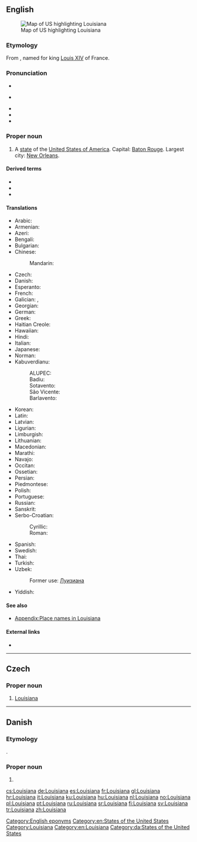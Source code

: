 ==English==
[[Image:Map of USA highlighting Louisiana.png|thumb|right|Map of US highlighting Louisiana]]

===Etymology===
From {{etyl|fr|en}} {{m|fr|Louisiane}}, named for king [[w:Louis XIV|Louis XIV]] of France.

===Pronunciation===
* {{IPA|/luːˌiːziˈænə/|/ləˌwiːziˈænə/|lang=en}}
* {{a|Southern US}} {{IPA|/ˌluːziˈænə/|lang=en}}
* {{audio|en-us-Louisiana.ogg|Audio (GenAm)|lang=en}}
* {{audio|en-us-Louisiana-2.ogg|Audio (Southern US)|lang=en}}
* {{rhymes|ænə|lang=en}}

===Proper noun===
{{en-proper noun}}

# A [[state]] of the [[United States of America]]. Capital: [[Baton Rouge]]. Largest city: [[New Orleans]].

====Derived terms====
* {{l|en|LA}}
* {{l|en|Louisianan}}
* {{l|en|Louisianian}}

====Translations====
{{trans-top|US state}}
* Arabic: {{t|ar|لُويْزِيَانَا|f|tr=luyziyānā}}
* Armenian: {{t|hy|Լուիզիանա}}
* Azeri: {{t+|az|Luiziana}}
* Bengali: {{t|bn|লুইজিয়ানা|sc=Beng}}
* Bulgarian: {{t|bg|Луизиана|f|tr=Luiziána|sc=Cyrl}}
* Chinese:
*: Mandarin: {{t+|cmn|路易斯安那州|tr=Lùyìsī'ānnà-zhōu|sc=Hani}}
* Czech: {{t+|cs|Louisiana|f}}
* Danish: {{t|da|Louisiana}}
* Esperanto: {{t|eo|Luiziano}}
* French: {{t+|fr|Louisiane|f}}
* Galician: {{t+|gl|Luisiana|f}}, {{t+|gl|Louisiana|f}}
* Georgian: {{t|ka|ლუიზიანა|sc=Geor}}
* German: {{t+|de|Louisiana}}
* Greek: {{t+|el|Λουιζιάνα|f}}
* Haitian Creole: {{t|ht|Lwiziana|f}}
* Hawaiian: {{t|haw|Luikiana}}
* Hindi: {{t|hi|लुईज़ियाना|sc=Deva}}
* Italian: {{t+|it|Louisiana}}
* Japanese: {{t|ja|ルイジアナ州|tr=Ruijiana-shū}}
* Norman: {{t|nrf|Louisianne|f}}
* Kabuverdianu:
*: ALUPEC: {{t|kea|Luiziana}}
*: Badiu: {{t|kea|Luiziana}}
*: Sotavento: {{t|kea|Luiziana}}
*: São Vicente: {{t|kea|Luiziana}}
*: Barlavento: {{t|kea|Luiziana}}
{{trans-mid}}
* Korean: {{t|ko|루이지애나 주|tr=ruijiaena chu|sc=Hang}}
* Latin: {{t|la|Ludoviciana|f}}
* Latvian: {{t|lv|Luiziāna}}
* Ligurian: {{t|lij|Louisiann-a}}
* Limburgish: {{t|li|Lousiana}}
* Lithuanian: {{t|lt|Luiziana}}
* Macedonian: {{t|mk|Луизијана|f|tr=Luizijána|sc=Cyrl}}
* Marathi: {{t|mr|लुईझियाना|sc=Deva}}
* Navajo: {{t|nv|Liwíízíʼeenah hahoodzo}}
* Occitan: {{t+|oc|Loïsiana}}
* Ossetian: {{t|os|Луизианæ|tr=Luizianae|sc=Cyrl}}
* Persian: {{t|fa|لوئیزیانا|sc=fa-Arab}}
* Piedmontese: {{t|pms|Luisian-a}}
* Polish: {{t+|pl|Luizjana|f}}
* Portuguese: {{t|pt|Luisiana|f}}
* Russian: {{t+|ru|Луизиа́на|f}}
* Sanskrit: {{t|sa|लुईजियाना|sc=Deva}}
* Serbo-Croatian:
*: Cyrillic: {{t|sh|Луизиана|f|sc=Cyrl}}
*: Roman: {{t|sh|Luiziana|f}}
* Spanish: {{t+|es|Luisiana|f}}
* Swedish: {{t+|sv|Louisiana|n}}
* Thai: {{t|th|ลุยเซียนา}}
* Turkish: {{t+|tr|Louisiana}}
* Uzbek: {{t|uz|Luiziana}}
*: Former use: [[Луизиана]]
* Yiddish: {{t|yi|לויִזיאַנאַ}}
{{trans-bottom}}

====See also====
* [[Appendix:Place names in Louisiana]]

====External links====
* {{pedialite}}

[[Category:English eponyms]]
[[Category:en:States of the United States]]
[[Category:Louisiana]]
[[Category:en:Louisiana]]

----

==Czech==

===Proper noun===
{{cs-proper noun|g=f}}

# [[#English|Louisiana]]

----

==Danish==
{{wikipedia|lang=da}}

===Etymology===
{{borrowing|da|en|Louisiana}}.

===Proper noun===
{{head|da|proper noun|genitive|Louisianas}}

# {{l|en|Louisiana}}

[[Category:da:States of the United States]]

[[cs:Louisiana]]
[[de:Louisiana]]
[[es:Louisiana]]
[[fr:Louisiana]]
[[gl:Louisiana]]
[[hr:Louisiana]]
[[it:Louisiana]]
[[ku:Louisiana]]
[[hu:Louisiana]]
[[nl:Louisiana]]
[[no:Louisiana]]
[[pl:Louisiana]]
[[pt:Louisiana]]
[[ru:Louisiana]]
[[sr:Louisiana]]
[[fi:Louisiana]]
[[sv:Louisiana]]
[[tr:Louisiana]]
[[zh:Louisiana]]